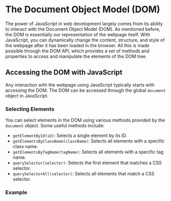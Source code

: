 # The Document Object Model (DOM)
The power of JavaScript in web development largely comes from its ability to interact with the Document Object Model (DOM). As mentioned before, the DOM is essentially our representation of the webpage itself.
With JavaScript, you can dynamically change the content, structure, and style of the webpage after it has been loaded in the browser.
All this is made possible through the DOM API, which provides a set of methods and properties to access and manipulate the elements of the DOM tree.

## Accessing the DOM with JavaScript
Any interaction with the webpage using JavaScript typically starts with accessing the DOM. The DOM can be accessed through the global `document` object in JavaScript.

### Selecting Elements
You can select elements in the DOM using various methods provided by the `document` object. Some useful methods include:
- `getElementById(id)`: Selects a single element by its ID.
- `getElementsByClassName(className)`: Selects all elements with a specific class name.
- `getElementsByTagName(tagName)`: Selects all elements with a specific tag name.
- `querySelector(selector)`: Selects the first element that matches a CSS selector.
- `querySelectorAll(selector)`: Selects all elements that match a CSS selector.
### Example

